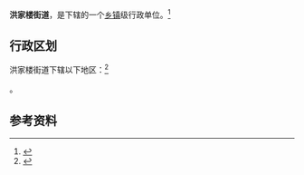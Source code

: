 {{中国乡级行政区|37/01/12/002/000}}

'''洪家楼街道'''，是{{PRC admin/fullname|37/01/12/002/000|3}}下辖的一个[[乡镇|乡镇]]级行政单位。<ref>{{PRC admin/ref sgc|{{PRC admin/parent|37/01/12/002/000}}}}</ref>

== 行政区划 ==

洪家楼街道下辖以下地区：<ref>{{PRC admin/ref sgc|37/01/12/002/000}}</ref>

{{PRC admin/children|37/01/12/002/000}}。

== 参考资料 ==

{{reflist}}

{{行政区划小作品}}
{{PRC admin/navcat|37/01/12/002/000}}